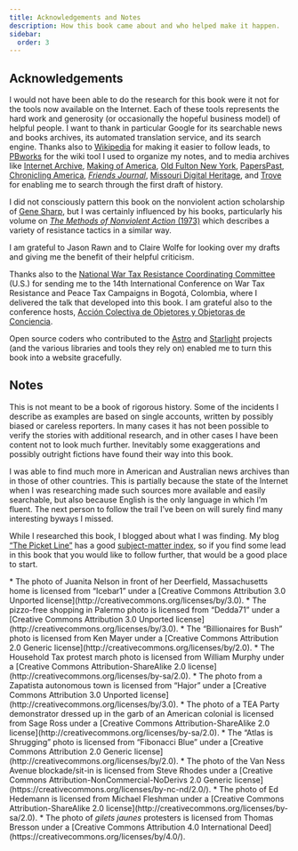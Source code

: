 ```yaml
---
title: Acknowledgements and Notes
description: How this book came about and who helped make it happen.
sidebar:
  order: 3
---
```


## Acknowledgements

I would not have been able to do the research for this book were it not for the tools now available on the Internet.
Each of these tools represents the hard work and generosity (or occasionally the hopeful business model) of helpful people.
I want to thank in particular Google for its searchable news and books archives, its automated translation service, and its search engine.
Thanks also to [Wikipedia](https://en.wikipedia.org) for making it easier to follow leads, to [PBworks](https://www.pbworks.com/) for the wiki tool I used to organize my notes, and to media archives like [Internet Archive](https://archive.org/), [Making of America](https://collections.library.cornell.edu/moa_new/index.html), [Old Fulton New York](https://fultonhistory.com/Fulton.html), [PapersPast](https://paperspast.natlib.govt.nz/), [Chronicling America](https://chroniclingamerica.loc.gov/), [<i>Friends Journal</i>](https://www.friendsjournal.org/issue-archive/), [Missouri Digital Heritage](https://www.sos.mo.gov/mdh/), and [Trove](https://trove.nla.gov.au/) for enabling me to search through the first draft of history.

I did not consciously pattern this book on the nonviolent action scholarship of [Gene Sharp](https://en.wikipedia.org/wiki/Gene_Sharp), but I was certainly influenced by his books, particularly his volume on [<i>The Methods of Nonviolent Action</i> (1973)](https://en.wikipedia.org/wiki/The_Politics_of_Nonviolent_Action) which describes a variety of resistance tactics in a similar way.

I am grateful to Jason Rawn and to Claire Wolfe for looking over my drafts and giving me the benefit of their helpful criticism.

Thanks also to the [National War Tax Resistance Coordinating Committee](https://nwtrcc.org/) (U.S.) for sending me to the 14th International Conference on War Tax Resistance and Peace Tax Campaigns in Bogotá, Colombia, where I delivered the talk that developed into this book.
I am grateful also to the conference hosts, [<span lang="es">Acción Colectiva de Objetores y Objetoras de Conciencia</span>](https://acooc.org/inicio/).

Open source coders who contributed to the [Astro](https://astro.build/) and [Starlight](https://starlight.astro.build/) projects (and the various libraries and tools they rely on) enabled me to turn this book into a website gracefully.

## Notes

This is not meant to be a book of rigorous history.
Some of the incidents I describe as examples are based on single accounts, written by possibly biased or careless reporters.
In many cases it has not been possible to verify the stories with additional research, and in other cases I have been content not to look much further.
Inevitably some exaggerations and possibly outright fictions have found their way into this book.

I was able to find much more in American and Australian news archives than in those of other countries.
This is partially because the state of the Internet when I was researching made such sources more available and easily searchable, but also because English is the only language in which I’m fluent.
The next person to follow the trail I’ve been on will surely find many interesting byways I missed.

While I researched this book, I blogged about what I was finding.
My blog [“The Picket Line”](https://sniggle.net/TPL) has a good [subject-matter index](https://sniggle.net/TPL/index5.php?entry=outline5), so if you find some lead in this book that you would like to follow further, that would be a good place to start.

<Aside type="note" title="Photo Credits">
* The photo of Juanita Nelson in front of her Deerfield, Massachusetts home is licensed from “Icebar1” under a [Creative Commons Attribution 3.0 Unported license](http://creativecommons.org/licenses/by/3.0).
* The pizzo-free shopping in Palermo photo is licensed from “Dedda71” under a [Creative Commons Attribution 3.0 Unported license](http://creativecommons.org/licenses/by/3.0).
* The “Billionaires for Bush” photo is licensed from Ken Mayer under a [Creative Commons Attribution 2.0 Generic license](http://creativecommons.org/licenses/by/2.0).
* The Household Tax protest march photo is licensed from William Murphy under a [Creative Commons Attribution-ShareAlike 2.0 license](http://creativecommons.org/licenses/by-sa/2.0).
* The photo from a Zapatista autonomous town is licensed from “Hajor” under a [Creative Commons Attribution 3.0 Unported license](http://creativecommons.org/licenses/by/3.0).
* The photo of a TEA Party demonstrator dressed up in the garb of an American colonial is licensed from Sage Ross under a [Creative Commons Attribution-ShareAlike 2.0 license](http://creativecommons.org/licenses/by-sa/2.0).
* The “Atlas is Shrugging” photo is licensed from “Fibonacci Blue” under a [Creative Commons Attribution 2.0 Generic license](http://creativecommons.org/licenses/by/2.0).
* The photo of the Van Ness Avenue blockade/sit-in is licensed from Steve Rhodes under a [Creative Commons Attribution-NonCommercial-NoDerivs 2.0 Generic license](https://creativecommons.org/licenses/by-nc-nd/2.0/).
* The photo of Ed Hedemann is licensed from Michael Fleshman under a [Creative Commons Attribution-ShareAlike 2.0 license](http://creativecommons.org/licenses/by-sa/2.0).
* The photo of <i lang="fr">gilets jaunes</i> protesters is licensed from Thomas Bresson under a [Creative Commons Attribution 4.0 International Deed](https://creativecommons.org/licenses/by/4.0/).
</Aside>
